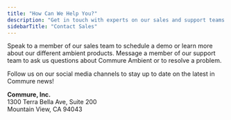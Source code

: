 ```yaml
---
title: "How Can We Help You?"
description: "Get in touch with experts on our sales and support teams.   "
sidebarTitle: "Contact Sales"
---
```


<Card title="Sales" icon="phone" iconType="regular" color="#1235fd" href="tel:(833) 524-1318" cta="Learn more!">
  Speak to a member of our sales team to schedule a demo or learn more about our different ambient products.
</Card>

<Card title="Support" icon="message-question" iconType="regular" color="#1235fd" href="mailto:support@ambient.commure.com" cta="Get help!">
  Message a member of our support team to ask us questions about Commure Ambient or to resolve a problem.
</Card>

Follow us on our social media channels to stay up to date on the latest in Commure news\!

**Commure, Inc.**\
1300 Terra Bella Ave, Suite 200\
Mountain View, CA 94043